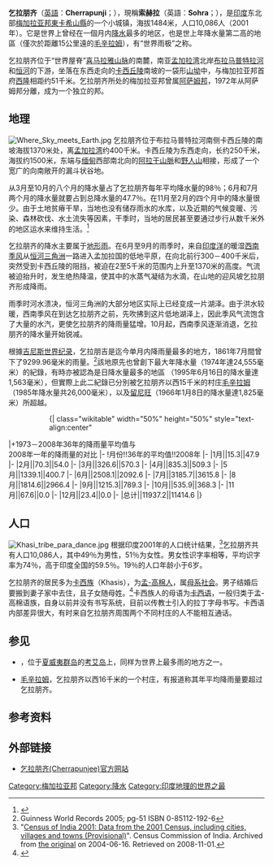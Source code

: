 {{Expand language|1=en|time=2021-04-19T08:37:14+00:00}}
{{noteTA
|T=zh-hans:乞拉朋齐;zh-hk:乞拉朋齊;zh-tw:乞拉朋吉;
|1=zh-hans:乞拉朋齐;zh-hk:乞拉朋齊;zh-tw:乞拉朋吉;
}}
{{Infobox settlement
| name = 乞拉朋齐
| native_name =
| native_name_lang =
| other_name = “世界雨极”
| nickname =
| settlement_type = 城镇
| image_skyline = Cherrapunji.jpg
| image_alt =
| image_caption = “乞拉朋齐——地球上最湿润的地方”
| pushpin_map = India Meghalaya
| pushpin_label_position = left
| pushpin_map_alt =
| pushpin_map_caption = 乞拉朋齐在梅加拉亚邦中的位置
| subdivision_type = 国家
| subdivision_name = {{flag|印度}}
| subdivision_type1 = [[印度的邦和中央直辖区#邦|邦]]
| subdivision_name1 = [[梅加拉亚邦|梅加拉亚邦]]
| subdivision_type2 = [[梅加拉亚邦行政区划|縣]]
| subdivision_name2 = [[東卡希山縣|東卡希山縣]]
| established_title = <!-- Established -->
| established_date =
| founder =
| named_for =
| government_type =
| governing_body =
| unit_pref = Metric
| area_footnotes =
| area_rank =
| area_total_km2 =
| elevation_footnotes =
| elevation_m = 1430
| population_total = 14816
| population_as_of = 2011
| population_rank =
| population_density_km2 = 397
| population_demonym =
| population_footnotes =
| demographics_type1 = 语言
| demographics1_title1 = 官方语言
| demographics1_info1 = [[英语|英语]]
| timezone1 = [[印度标准时间|IST]]
| utc_offset1 = +5:30
| postal_code_type = <!-- [[Postal_Index_Number|PIN]] -->
| postal_code =
| area_code_type = 電話代碼
| area_code = 03637
| registration_plate =
| website = http://www.cherrapunjee.com/index.php
| footnotes =
}}

'''乞拉朋齐'''（[[英語|英語]]：'''Cherrapunji'''；{{lang-hi|'''चेरापूंजी'''}}），現稱'''索赫拉'''（英語：'''Sohra'''；{{lang-hi|'''सोहरा'''}}），是[[印度|印度]]东北部[[梅加拉亚邦|梅加拉亚邦]][[東卡希山縣|東卡希山縣]]的一个小城镇，海拔1484米，人口10,086人（2001年）。它是世界上曾经在一個月内[[降水|降水]]最多的地区，也是世上年降水量第二高的地區（僅次於距離15公里遠的[[毛辛拉姆|毛辛拉姆]]），有“世界雨极”之称。

乞拉朋齐位于“世界屋脊”[[喜马拉雅山脉|喜马拉雅山脉]]的南麓，南亚[[孟加拉湾|孟加拉湾]]北岸[[布拉马普特拉河|布拉马普特拉河]]和[[恒河|恒河]]的下游，坐落在东西走向的[[卡西丘陵|卡西丘陵]]南坡的一袋形[[山坳|山坳]]中，与梅加拉亚邦首府[[西隆|西隆]]相距约51千米。乞拉朋齐所处的梅加拉亚邦曾属[[阿萨姆邦|阿萨姆邦]]，1972年从阿萨姆邦分離，成为一个独立的邦。

{{Weather box
|location = 乞拉朋齐 (1971–1990)
|metric first = Y
|single line = Y
|Jan record high C= 22.8
|Feb record high C= 23.6
|Mar record high C= 27.4
|Apr record high C= 26.3
|May record high C= 27.2
|Jun record high C= 29.1
|Jul record high C= 28.4
|Aug record high C= 29.8
|Sep record high C= 28.4
|Oct record high C= 26.9
|Nov record high C= 26.6
|Dec record high C= 23.4
|year record high C= 29.8
|Jan high C = 15.7
|Feb high C = 17.3
|Mar high C = 20.5
|Apr high C = 21.7
|May high C = 22.4
|Jun high C = 22.7
|Jul high C = 22.0
|Aug high C = 22.9
|Sep high C = 22.7
|Oct high C = 22.7
|Nov high C = 20.4
|Dec high C = 17.0
|year high C = 20.7
|Jan record low C= 0.6
|Feb record low C= 3.0
|Mar record low C= 4.7
|Apr record low C= 7.7
|May record low C= 8.3
|Jun record low C= 11.7
|Jul record low C= 14.9
|Aug record low C= 14.7
|Sep record low C= 13.2
|Oct record low C= 10.5
|Nov record low C= 6.3
|Dec record low C= 2.5
|year record low C= 0.6
|humidity colour = green
|Jan humidity= 70
|Feb humidity= 69
|Mar humidity= 70
|Apr humidity= 82
|May humidity= 86
|Jun humidity= 92
|Jul humidity= 95
|Aug humidity= 92
|Sep humidity= 90
|Oct humidity= 81
|Nov humidity= 73
|Dec humidity= 72
|Jan low C = 7.2
|Feb low C = 8.9
|Mar low C = 12.5
|Apr low C = 14.5
|May low C = 16.1
|Jun low C = 17.9
|Jul low C = 18.1
|Aug low C = 18.2
|Sep low C = 17.5
|Oct low C = 15.8
|Nov low C = 12.3
|Dec low C = 8.3
|year low C = 13.9
|rain colour = green
|Jan rain mm = 11
|Feb rain mm = 46
|Mar rain mm = 240
|Apr rain mm = 938
|May rain mm = 1214
|Jun rain mm = 2294
|Jul rain mm = 3272
|Aug rain mm = 1760
|Sep rain mm = 1352
|Oct rain mm = 549
|Nov rain mm = 72
|Dec rain mm = 29
|unit rain days = 0.1 mm
|Jan rain days = 1.5
|Feb rain days = 3.4
|Mar rain days = 8.6
|Apr rain days = 19.4
|May rain days = 22.1
|Jun rain days = 25.0
|Jul rain days = 29.0
|Aug rain days = 26.0
|Sep rain days = 21.4
|Oct rain days = 9.8
|Nov rain days = 2.8
|Dec rain days = 1.4
|source 1 = 香港天文台 <ref name = HKO>{{cite web
| url = http://www.hko.gov.hk/wxinfo/climat/world/eng/asia/india/madras_e.htm
| title = Climatological Information for Madras, India
| publisher = [[香港天文台|香港天文台]]
| accessdate = 2011-05-04
| archive-date = 2011-08-04
| archive-url = https://web.archive.org/web/20110804221508/http://www.hko.gov.hk/wxinfo/climat/world/eng/asia/india/madras_e.htm
| dead-url = no
}}</ref>
|date= November 2010
|source 2 = 美国国家海洋和大气管理局 <ref>{{cite web|title=NOAA|url=ftp://dossier.ogp.noaa.gov/GCOS/WMO-Normals/RA-II/IN/42515.TXT|publisher=NOAA}}</ref>
}}

== 地理 ==
[[File:Where_Sky_meets_Earth.jpg|thumb]]
乞拉朋齐位于布拉马普特拉河南侧卡西丘陵的南坡海拔1370米处，离[[孟加拉湾|孟加拉湾]]约400千米。卡西丘陵为东西走向，长约250千米，海拔约1500米，东端与[[缅甸|缅甸]]西部南北向的[[阿拉干山脈|阿拉干山脈]]和[[野人山|野人山]]相接，形成了一个宽广的向南敞开的漏斗状谷地。

从3月至10月的八个月的降水量占了乞拉朋齐每年平均降水量的98％；6月和7月两个月的降水量就要占到总降水量的47.7％。在11月至2月的四个月中的降水量很少。由于土地贫瘠干旱，当地也没有储存雨水的水库，以及近期的气候变暖、污染、森林砍伐、水土流失等因素，干季时，当地的居民甚至要通过步行从数千米外的地区运水来维持生活。<ref name=bbc>{{cite news
 | first = Subir
 | last = Bhaumik
 | authorlink = 
 | author = 
 | coauthors = 
 | title = World's wettest area dries up
 | url = http://news.bbc.co.uk/2/hi/south_asia/2977169.stm
 | format = stm
 | work = South Asia News
 | publisher = BBC
 | location = Calcutta
 | id = 
 | pages = 
 | page = 
 | date = 2003-04-28
 | accessdate = 2008-02-21
 | language = 英语
 | quote = 
 | archiveurl = https://web.archive.org/web/20210125015436/http://news.bbc.co.uk/2/hi/south_asia/2977169.stm
 | archivedate = 2021-01-25
 | dead-url = no
 }}</ref>

乞拉朋齐的降水主要属于[[地形雨|地形雨]]。在6月至9月的雨季时，来自[[印度洋|印度洋]]的暖湿[[西南季风|西南季风]]从[[恒河三角洲|恒河三角洲]]一路进入孟加拉国的低地平原，在向北前行300－400千米后，突然受到卡西丘陵的阻挡，被迫在2至5千米的范围内上升至1370米的高度。气流被迫抬升时，发生绝热降温，使其中的水蒸气凝结为水滴，在山地的迎风坡乞拉朋齐形成降雨。

雨季时河水溃决，恒河三角洲的大部分地区实际上已经变成一片湖泽。由于洪水较暖，西南季风在到达乞拉朋齐之前，先吹拂到这片低地湖泽上，因此季风气流饱含了大量的水汽，更使乞拉朋齐的降雨量猛增。10月起，西南季风逐渐消退，乞拉朋齐的降水量开始锐减。

根據[[吉尼斯世界纪录|吉尼斯世界纪录]]，乞拉朋吉是迄今单月内降雨量最多的地方，1861年7月間曾下了9299.96毫米的雨量。<ref>Guinness World Records 2005; pg-51 ISBN 0-85112-192-6</ref>該地原先也曾創下最大年降水量（1974年達24,555毫米）的紀錄，有時亦被認為是日降水量最多的地區
（1995年6月16日的降水量達1,563毫米），但實際上此二紀錄已分別被乞拉朋齐以西15千米的村庄[[毛辛拉姆|毛辛拉姆]]（1985年降水量共26,000毫米），以及[[留尼旺|留尼旺]]（1966年1月8日的降水量達1,825毫米）所超越。

::{| class="wikitable" width="50%" height="50%" style="text-align:center"
|+1973－2008年36年的降雨量平均值与<br />2008年一年的降雨量的对比
|-
!月份!!36年的平均值!!2008年
|-
|1月||15.3||47.9 
|-
|2月||70.3||54.0 
|-
|3月||326.6||570.3 
|-
|4月||835.3||509.3 
|-
|5月||1339.1||400.7 
|-
|6月||2508.1||2092.6 
|-
|7月||3185.7||3615.8 
|-
|8月||1814.6||2966.4 
|-
|9月||1215.3||789.3 
|-
|10月||535.9||368.3 
|-
|11月||67.6||0.0 
|-
|12月||23.4||0.0 
|-
|总计||11937.2||11414.6 
|}

== 人口 ==
[[File:Khasi_tribe_para_dance.jpg|right]]
根据印度2001年的人口统计结果，<ref>"[https://web.archive.org/web/20040616075334/http://www.censusindia.net/results/town.php?stad=A&state5=999 Census of India 2001: Data from the 2001 Census, including cities, villages and towns (Provisional)]". Census Commission of India. Archived from [http://www.censusindia.net/results/town.php?stad=A&state5=999 the original] on 2004-06-16. Retrieved on 2008-11-01.</ref>乞拉朋齐共有人口10,086人，其中49％为男性，51％为女性。男女性识字率相等，平均识字率为74％，高于印度全国的59.5％。19％的人口年龄小于6岁。

乞拉朋齐的居民多为[[卡西族|卡西族]]（Khasis），为[[孟-高棉语族|孟-高棉人]]，属[[母系社会|母系社会]]。男子结婚后要搬到妻子家中去住，且子女随母姓。<ref>{{Cite web |url=http://cherrapunjee.com/cherrapunjee_05.php |title=Cherrapunjee Holiday Resert website |accessdate=2009-05-20 |archive-date=2009-01-06 |archive-url=https://web.archive.org/web/20090106123345/http://www.cherrapunjee.com/cherrapunjee_05.php |dead-url=no }}</ref>卡西族人的母语为[[卡西语|卡西语]]，一般归类于孟-高棉语族，自身以前并没有书写系统，目前以传教士引入的拉丁字母书写。卡西语内部差异很大，有时来自乞拉朋齐周围两个不同村庄的人不能相互通话。

== 参见 ==
* {{le|怀厄莱阿莱山|Mount Waialeale}}，位于[[夏威夷群岛|夏威夷群岛]]的[[考艾岛|考艾岛]]上，同样为世界上最多雨的地方之一。
* [[毛辛拉姆|毛辛拉姆]]，乞拉朋齐以西16千米的一个村庄，有报道称其年平均降雨量要超过乞拉朋齐。

== 参考资料 ==
<div class="references-small">
<references/>
</div>

== 外部链接 ==
* [https://cherrapunjee.com/ 乞拉朋齐(Cherrapunjee)官方网站] {{Wayback|url=https://cherrapunjee.com/ |date=20220509035907 }}


{{climate chart|'''乞拉朋齐'''
|6|15|19
|8|16|45
|13|20|220
|14|21|725
|16|22|1290
|18|23|2597
|18|23|2553
|18|22|1803
|17|23|1120
|16|23|432
|12|20|50
|8|17|12
|maxprecip=2597
|float=right
|clear=both
|source=[http://en.allmetsat.com/climate/india-nepal-bhutan-bangladesh-burma.php?code=42515 Allmetsat]
}}

[[Category:梅加拉亚邦|Category:梅加拉亚邦]]
[[Category:降水|Category:降水]]
[[Category:印度地理的世界之最|Category:印度地理的世界之最]]